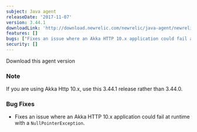 ```yaml
---
subject: Java agent
releaseDate: '2017-11-07'
version: 3.44.1
downloadLink: 'http://download.newrelic.com/newrelic/java-agent/newrelic-agent/3.44.1'
features: []
bugs: ["Fixes an issue where an Akka HTTP 10.x application could fail at runtime with a NullPointerException"]
security: []
---
```

<ButtonGroup>
  <ButtonLink
    role="button"
    to="https://download.newrelic.com/newrelic/java-agent/newrelic-agent/3.44.1/"
    variant="primary"
  >
    Download this agent version
  </ButtonLink>
</ButtonGroup>

### Note

If you are using Akka Http 10.x, use this 3.44.1 release rather than 3.44.0.

### Bug Fixes

* Fixes an issue where an Akka HTTP 10.x application could fail at runtime with a `NullPointerException`.
